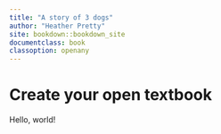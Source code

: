 ```yaml
---
title: "A story of 3 dogs"
author: "Heather Pretty"
site: bookdown::bookdown_site
documentclass: book
classoption: openany
---
```


# Create your open textbook

Hello, world!
